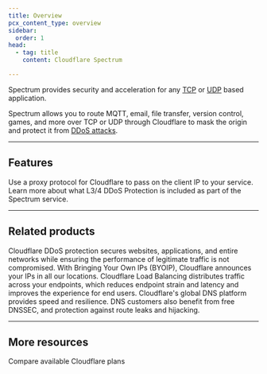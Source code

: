 ```yaml
---
title: Overview
pcx_content_type: overview
sidebar:
  order: 1
head:
  - tag: title
    content: Cloudflare Spectrum

---
```



<Description>

Spectrum provides security and acceleration for any [TCP](https://www.cloudflare.com/learning/ddos/glossary/tcp-ip/) or [UDP](https://www.cloudflare.com/learning/ddos/glossary/user-datagram-protocol-udp/) based application. 
</Description>

<Plan type="paid" />

Spectrum allows you to route MQTT, email, file transfer, version control, games, and more over TCP or UDP through Cloudflare to mask the origin and protect it from [DDoS attacks](https://www.cloudflare.com/learning/ddos/what-is-a-ddos-attack/).

***

## Features

<Feature header="Enable Proxy protocol" href="/spectrum/how-to/enable-proxy-protocol/">
Use a proxy protocol for Cloudflare to pass on the client IP to your service. 
</Feature>

<Feature header="DDoS Protection for Spectrum" href="/spectrum/about/ddos-for-spectrum/">
Learn more about what L3/4 DDoS Protection is included as part of the Spectrum service. 
</Feature>

***

## Related products

<RelatedProduct header="DDoS Protection" href="/ddos-protection/" product="ddos-protection">
Cloudflare DDoS protection secures websites, applications, and entire networks while ensuring the performance of legitimate traffic is not compromised. 
</RelatedProduct>

<RelatedProduct header="BYOIP" href="/byoip/" product="byoip">
With Bringing Your Own IPs (BYOIP), Cloudflare announces your IPs in all our locations. 
</RelatedProduct>

<RelatedProduct header="Load Balancing" href="/load-balancing/" product="load-balancing">
Cloudflare Load Balancing distributes traffic across your <GlossaryTooltip term="endpoint">endpoints</GlossaryTooltip>, which reduces endpoint strain and latency and improves the experience for end users. 
</RelatedProduct>

<RelatedProduct header="DNS" href="/dns/" product="dns">
Cloudflare's global DNS platform provides speed and resilience. DNS customers also benefit from free DNSSEC, and protection against route leaks and hijacking. 
</RelatedProduct>

***

## More resources

<CardGrid>

<LinkTitleCard title="Plans" href="https://www.cloudflare.com/plans/" icon="document">
Compare available Cloudflare plans
</LinkTitleCard>

</CardGrid>
